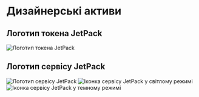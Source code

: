 # Дизайнерські активи

## Логотип токена JetPack

![Логотип токена JetPack](/images/jetpack.svg)

## Логотип сервісу JetPack

![Логотип сервісу JetPack](/images/jetpack_image.png)
![Іконка сервісу JetPack у світлому режимі](/images/jetpack_logo.svg)
![Іконка сервісу JetPack у темному режимі](/images/jetpack_logo_dark.svg)